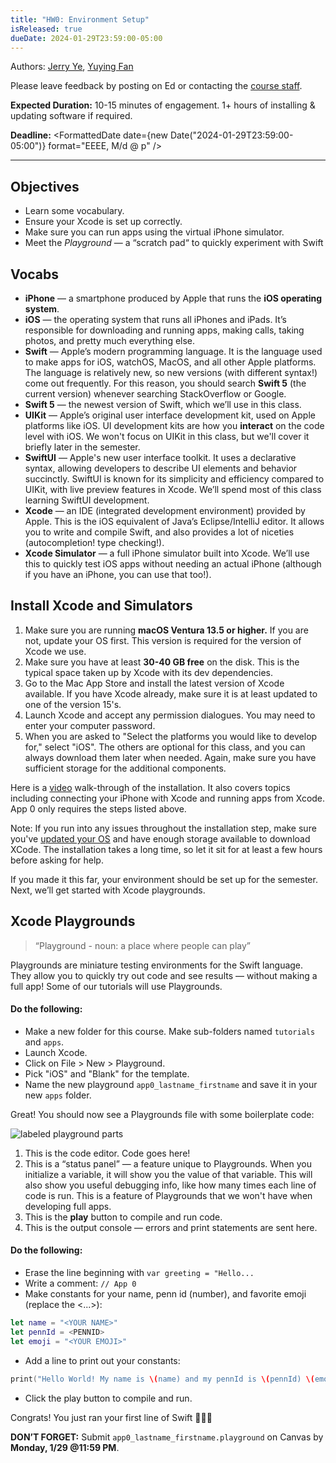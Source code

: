 ```yaml
---
title: "HW0: Environment Setup"
isReleased: true
dueDate: 2024-01-29T23:59:00-05:00
---
```


Authors: [Jerry Ye](https://github.com/jerry1ye10), [Yuying Fan](https://github.com/fyy26)

Please leave feedback by posting on Ed or contacting the [course staff](/).

**Expected Duration:** 10-15 minutes of engagement. 1+ hours of installing & updating software if required.

**Deadline:** <FormattedDate date={new Date("2024-01-29T23:59:00-05:00")} format="EEEE, M/d @ p" />

- - - -

## Objectives

* Learn some vocabulary.
* Ensure your Xcode is set up correctly.
* Make sure you can run apps using the virtual iPhone simulator.
* Meet the _Playground_ — a “scratch pad“ to quickly experiment with Swift

## Vocabs

* **iPhone** — a smartphone produced by Apple that runs the **iOS operating system**.
* **iOS** — the operating system that runs all iPhones and iPads. It’s responsible for downloading and running apps,
  making calls, taking photos, and pretty much everything else.
* **Swift** — Apple’s modern programming language. It is the language used to make apps for iOS, watchOS, MacOS, and all
  other Apple platforms. The language is relatively new, so new versions (with different syntax!) come out frequently.
  For this reason, you should search **Swift 5** (the current version) whenever searching StackOverflow or Google.
* **Swift 5** — the newest version of Swift, which we’ll use in this class.
* **UIKit** — Apple’s original user interface development kit, used on Apple platforms like iOS. UI development kits are
  how you **interact** on the code level with iOS. We won't focus on UIKit in this class, but we'll cover it briefly
  later in the semester.
* **SwiftUI** — Apple's new user interface toolkit. It uses a declarative syntax, allowing developers to describe UI
  elements and behavior succinctly. SwiftUI is known for its simplicity and efficiency compared to UIKit, with live
  preview features in Xcode. We’ll spend most of this class learning SwiftUI development.
* **Xcode** — an IDE (integrated development environment) provided by Apple. This is the iOS equivalent of Java’s
  Eclipse/IntelliJ editor. It allows you to write and compile Swift, and also provides a lot of niceties
  (autocompletion! type checking!).
* **Xcode Simulator** — a full iPhone simulator built into Xcode. We’ll use this to quickly test iOS apps without
  needing an actual iPhone (although if you have an iPhone, you can use that too!).

## Install Xcode and Simulators

1. Make sure you are running **macOS Ventura 13.5 or higher.** If you are not, update your OS first. This version is
   required for the version of Xcode we use.
2. Make sure you have at least **30-40 GB free** on the disk. This is the typical space taken up by Xcode with its dev
   dependencies.
3. Go to the Mac App Store and install the latest version of Xcode available. If you have Xcode already, make sure it is
   at least updated to one of the version 15's.
4. Launch Xcode and accept any permission dialogues. You may need to enter your computer password.
5. When you are asked to "Select the platforms you would like to develop for," select "iOS". The others are optional for
   this class, and you can always download them
   later when needed. Again, make sure you have sufficient storage for the additional components.

Here is a [video](https://www.youtube.com/watch?v=LBYj-xVvM1k) walk-through of the installation. It also covers topics
including connecting your iPhone with Xcode and running apps from Xcode. App 0 only requires the steps listed above.

Note: If you run into any issues throughout the installation step, make sure
you've [updated your OS](https://support.apple.com/guide/mac-help/get-macos-updates-mchlpx1065/mac) and have enough
storage available to download XCode. The installation takes a long time, so let it sit for at least a few hours before
asking for help.

If you made it this far, your environment should be set up for the semester. Next, we’ll get started with Xcode
playgrounds.

## Xcode Playgrounds

> “Playground - noun: a place where people can play”

Playgrounds are miniature testing environments for the Swift language. They allow you to quickly try out code and see
results — without making a full app! Some of our tutorials will use Playgrounds.

#### Do the following:

- Make a new folder for this course. Make sub-folders named `tutorials` and `apps`.
- Launch Xcode.
- Click on File > New > Playground.
- Pick "iOS" and "Blank" for the template.
- Name the new playground `app0_lastname_firstname` and save it in your new `apps` folder.

Great! You should now see a Playgrounds file with some boilerplate code:

<img src="/~cis1951/images/playground_parts.png" alt="labeled playground parts"/>

1. This is the code editor. Code goes here!
2. This is a “status panel” — a feature unique to Playgrounds. When you initialize a variable, it will show you the
   value of that variable. This will also show you useful debugging info, like how many times each line of code is run.
   This is a feature of Playgrounds that we won't have when developing full apps.
3. This is the **play** button to compile and run code.
4. This is the output console — errors and print statements are sent here.

#### Do the following:

- Erase the line beginning with `var greeting = "Hello...`
- Write a comment: `// App 0`
- Make constants for your name, penn id (number), and favorite emoji (replace the \<...\>):

```swift
let name = "<YOUR NAME>"
let pennId = <PENNID>
let emoji = "<YOUR EMOJI>"
```

- Add a line to print out your constants:

```swift
print("Hello World! My name is \(name) and my pennId is \(pennId) \(emoji)")
```

- Click the play button to compile and run.

Congrats! You just ran your first line of Swift 🎉🎉🎉

**DON’T FORGET:** Submit `app0_lastname_firstname.playground` on Canvas by **Monday, 1/29 @11:59 PM**.
